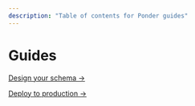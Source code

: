 ```yaml
---
description: "Table of contents for Ponder guides"
---
```


# Guides

[Design your schema →](/guides/design-your-schema)

[Deploy to production →](/guides/production)
